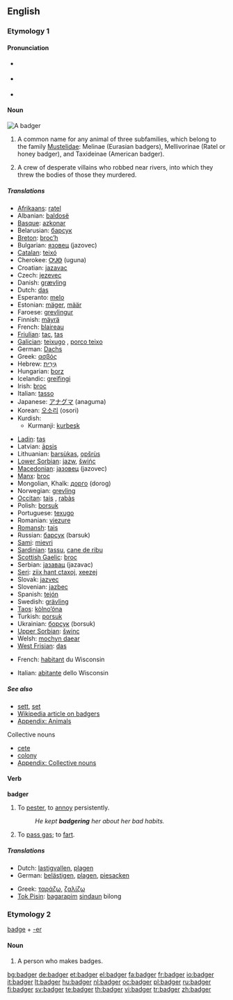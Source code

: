 ==English==

{{wikipedia}}

===Etymology 1===
{{rfe}}

====Pronunciation====
* {{a|US}} {{IPA|/'bæʤəɻ/}}
* {{a|UK}} {{IPA|/'bæʤə(r)/}}
* {{audio|en-us-badger.ogg|Audio (US)}}
*: {{rhymes|ædʒə(r)}}

====Noun====
[[Image:Dachs.jpg|thumb|A badger]]
{{en-noun}}

# A common name for any animal of three subfamilies, which belong to the family [[Mustelidae]]: Melinae (Eurasian badgers), Mellivorinae (Ratel or honey badger), and Taxideinae (American badger).
# {{context|plural|vulgar|cant}} A crew of desperate villains who robbed near rivers, into which they threw the bodies of those they murdered.

=====Translations=====
{{trans-top|animal}}
* [[Afrikaans]]: [[ratel]]
* Albanian: [[baldosë]] {{f}}
* [[Basque]]: [[azkonar]]
* Belarusian: [[барсук]] {{m}}
* [[Breton]]: [[broc’h]] {{g|Breton}}
* Bulgarian: [[язовец]] (jazovec) {{m}}
* [[Catalan]]: [[teixó]] {{m}}
* Cherokee: [[ᎤᎫᎾ]] (uguna)
* Croatian: [[jazavac]] {{m}}
* Czech: [[jezevec]] {{m}}
* Danish: [[grævling]] {{g|Danish}}
* Dutch: [[das]] {{m}}
* Esperanto: [[melo]]
* Estonian: [[mäger]], [[määr]]
* Faroese: [[grevlingur]] {{m}}
* Finnish: [[mäyrä]]
* French: [[blaireau]] {{m}}
* [[Friulian]]: [[tac]], [[tas]]
* [[Galician]]: [[teixugo]] {{m}}, [[porco teixo]] {{m}}
* German: [[Dachs]] {{m}}
* Greek: [[ασβός]] {{m}}
* Hebrew: [[גירית|גִּירִית]] {{f}}
* Hungarian: [[borz]]
* Icelandic: [[greifingi]] {{m}}
* Irish: [[broc]] {{m}}
* Italian: [[tasso]] {{m}}
* Japanese: [[アナグマ]] (anaguma)
* Korean: [[오소리]] (osori)
* Kurdish:
** Kurmanji: [[kurbeşk]]
{{trans-mid}}
* [[Ladin]]: [[tas]]
* Latvian: [[āpsis]] {{g|Latvian}}
* Lithuanian: [[barsùkas]], [[opšrùs]] {{g|Lithuanian}}
* [[Lower Sorbian]]: [[jazw]], [[šwińc]]
* [[Macedonian]]: [[jазовец]] (jazovec) {{m}}
* [[Manx]]: [[broc]]
* Mongolian, Khalk: [[дорго]] (dorog)
* Norwegian: [[grevling]] {{m}}
* [[Occitan]]: [[tais]] {{m}}, [[rabàs]] {{m}}
* Polish: [[borsuk]] {{m}}
* Portuguese: [[texugo]] {{m}}
* Romanian: [[viezure]] {{m}}
* [[Romansh]]: [[tais]]
* Russian: [[барсук]] (barsuk) {{m}}
* [[Sami]]: [[mievri]]
* [[Sardinian]]: [[tassu]], [[cane de ribu]]
* [[Scottish Gaelic]]: [[broc]] {{g|Scottish Gaelic}}
* Serbian: [[jазавац]] (jazavac) {{m}}
* [[Seri]]: [[ziix hant ctaxoj]], [[xeezej]]
* Slovak: [[jazvec]] {{m}}
* Slovenian: [[jazbec]] {{m}}
* Spanish: [[tejón]] {{m}}
* Swedish: [[grävling]] {{c}}
* [[Taos]]: [[kòlno’óna]]
* Turkish: [[porsuk]]
* Ukrainian: [[борсук]] (borsuk) {{m}}
* [[Upper Sorbian]]: [[šwinc]] {{m}}
* Welsh: [[mochyn daear]] {{m}}
* [[West Frisian]]: [[das]] {{c}}
{{trans-bottom}}

{{trans-top|native of Wisconsin}}
* French: [[habitant]] {{m}} du Wisconsin
{{trans-mid}}
* Italian: [[abitante]] {{m}} dello Wisconsin
{{trans-bottom}}

=====See also=====
* [[sett]], [[set]]
* [[w:Badger (animal)|Wikipedia article on badgers]]
* [[Appendix: Animals]]

;Collective nouns
* [[cete]]
* [[colony]]
* [[Appendix: Collective nouns]]

====Verb====
'''badger'''
{{en-verb|badgers|badgering|badgered}}

# To [[pester]], to [[annoy]] persistently.
#: ''He kept '''badgering''' her about her bad habits.''
# {{UK|informal}} To [[pass gas]]; to [[fart]].

=====Translations=====
{{trans-top|pester}}
* Dutch: [[lastigvallen]], [[plagen]]
* German: [[belästigen]], [[plagen]], [[piesacken]]
{{trans-mid}}
* Greek: [[ταράζω]], [[ζαλίζω]]
* [[Tok Pisin]]: [[bagarapim]] [[sindaun]] bilong<!-- if these words make up a single idiom, they should be wikified as a single entity-->
{{trans-bottom}}

===Etymology 2===
[[badge]] + [[-er]]

====Noun====
{{en-noun}}

# A person who makes badges.

[[bg:badger]]
[[de:badger]]
[[et:badger]]
[[el:badger]]
[[fa:badger]]
[[fr:badger]]
[[io:badger]]
[[it:badger]]
[[lt:badger]]
[[hu:badger]]
[[nl:badger]]
[[oc:badger]]
[[pl:badger]]
[[ru:badger]]
[[fi:badger]]
[[sv:badger]]
[[te:badger]]
[[th:badger]]
[[vi:badger]]
[[tr:badger]]
[[zh:badger]]